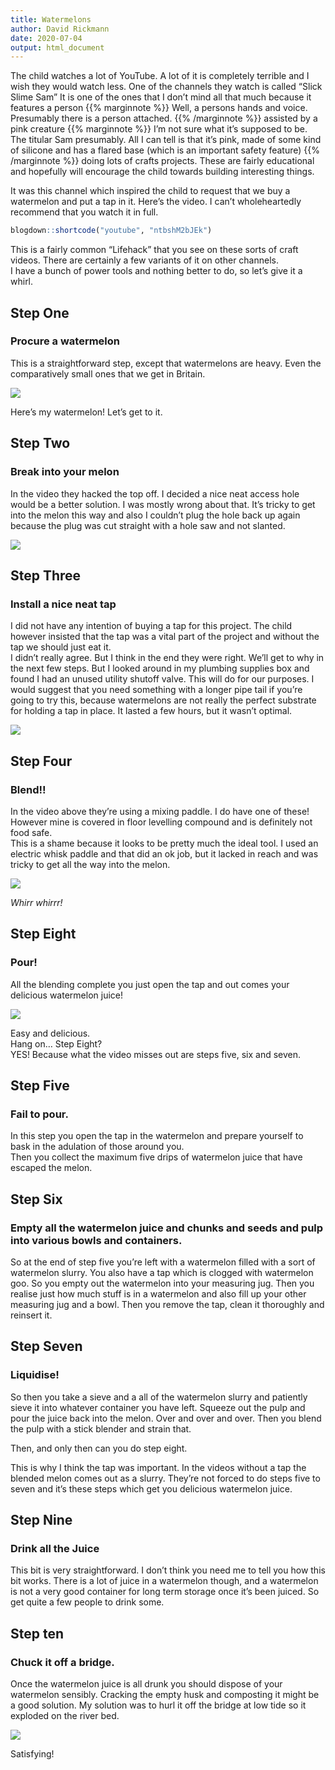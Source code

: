 ```yaml
---
title: Watermelons
author: David Rickmann
date: 2020-07-04
output: html_document
---
```



The child watches a lot of YouTube. A lot of it is completely terrible and I wish they would watch less.
One of the channels they watch is called "Slick Slime Sam" It is one of the ones that I don't mind all that much because it features a person {{% marginnote %}} Well, a persons hands and voice. Presumably there is a person attached.  {{% /marginnote %}} assisted by a pink creature {{% marginnote %}} I'm not sure what it's supposed to be. The titular Sam presumably. All I can tell is that it's pink, made of some kind of silicone and has a flared base (which is an important safety feature)  {{% /marginnote %}} doing lots of crafts projects. These are fairly educational and hopefully will encourage the child towards building interesting things. 

It was this channel which inspired the child to request that we buy a watermelon and put a tap in it.
Here's the video. I can't wholeheartedly recommend that you watch it in full. 

```r
blogdown::shortcode("youtube", "ntbshM2bJEk")
```

This is a fairly common "Lifehack" that you see on these sorts of craft videos. There are certainly a few variants of it on other channels.  
I have a bunch of power tools and nothing better to do, so let's give it a whirl.


## Step One
### Procure a watermelon

This is a straightforward step, except that watermelons are heavy. Even the comparatively small ones that we get in Britain.

![](/img/watermelon/melon.jpg)

Here's my watermelon! Let's get to it.


## Step Two
### Break into your melon

In the video they hacked the top off. I decided a nice neat access hole would be a better solution.
I was mostly wrong about that. It's tricky to get into the melon this way and also I couldn't plug the hole back up again because the plug was cut straight with a hole saw and not slanted.

![](/img/watermelon/hole.jpg)

## Step Three
### Install a nice neat tap

I did not have any intention of buying a tap for this project. The child however insisted that the tap was a vital part of the project and without the tap we should just eat it.  
I didn't really agree. But I think in the end they were right.
We'll get to why in the next few steps. But I looked around in my plumbing supplies box and found I had an unused utility shutoff valve. This will do for our purposes.
I would suggest that you need something with a longer pipe tail if you're going to try this, because watermelons are not really the perfect substrate for holding a tap in place. It lasted a few hours, but it wasn't optimal.

![](/img/watermelon/tap.jpg)

## Step Four
### Blend!!

In the video above they're using a mixing paddle. I do have one of these!   
However mine is covered in floor levelling compound and is definitely not food safe.   
This is a shame because it looks to be pretty much the ideal tool. I used an electric whisk paddle and that did an ok job, but it lacked in reach and was tricky to get all the way into the melon. 

![](/img/watermelon/blend.jpg)

*Whirr whirrr!*

## Step Eight
### Pour!

All the blending complete you just open the tap and out comes your delicious watermelon juice!

![](/img/watermelon/pour.jpg)

Easy and delicious.   
Hang on... Step Eight?   
YES! Because what the video misses out are steps five, six and seven.   

## Step Five
### Fail to pour.

In this step you open the tap in the watermelon and prepare yourself to bask in the adulation of those around you.   
Then you collect the maximum five drips of watermelon juice that have escaped the melon.

## Step Six
### Empty all the watermelon juice and chunks and seeds and pulp into various bowls and containers.

So at the end of step five you're left with a watermelon filled with a sort of watermelon slurry. You also have a tap which is clogged with watermelon goo.
So you empty out the watermelon into your measuring jug. Then you realise just how much stuff is in a watermelon and also fill up your other measuring jug and a bowl. 
Then you remove the tap, clean it thoroughly and reinsert it.

## Step Seven
### Liquidise!

So then you take a sieve and a all of the watermelon slurry and patiently sieve it into whatever container you have left. Squeeze out the pulp and pour the juice back into the melon. Over and over and over.
Then you blend the pulp with a stick blender and strain that.

Then, and only then can you do step eight.

This is why I think the tap was important. In the videos without a tap the blended melon comes out as a slurry.
They're not forced to do steps five to seven and it's these steps which get you delicious watermelon juice.


## Step Nine
### Drink all the Juice

This bit is very straightforward. I don't think you need me to tell you how this bit works.
There is a lot of juice in a watermelon though, and a watermelon is not a very good container for long term storage once it's been juiced. So get quite a few people to drink some.

## Step ten
### Chuck it off a bridge.

Once the watermelon juice is all drunk you should dispose of your watermelon sensibly. Cracking the empty husk and composting it might be a good solution. 
My solution was to hurl it off the bridge at low tide so it exploded on the river bed.

![](/img/watermelon/smash.jpg)

Satisfying!



